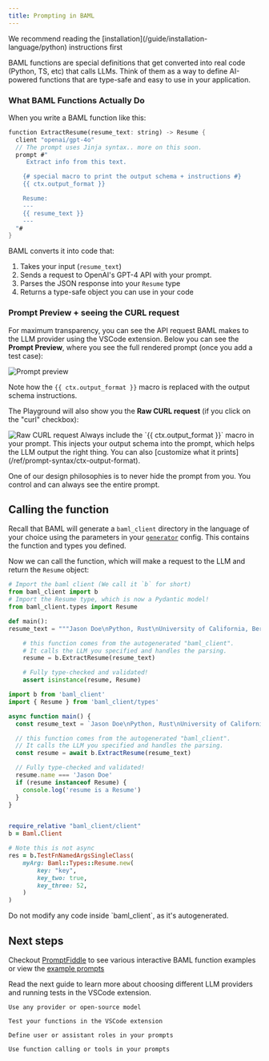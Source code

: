 ```yaml
---
title: Prompting in BAML
---
```


<Note>
We recommend reading the [installation](/guide/installation-language/python) instructions first
</Note>

BAML functions are special definitions that get converted into real code (Python, TS, etc) that calls LLMs. Think of them as a way to define AI-powered functions that are type-safe and easy to use in your application.

### What BAML Functions Actually Do
When you write a BAML function like this:

```rust BAML
function ExtractResume(resume_text: string) -> Resume {
  client "openai/gpt-4o"
  // The prompt uses Jinja syntax.. more on this soon.
  prompt #"
     Extract info from this text.

    {# special macro to print the output schema + instructions #}
    {{ ctx.output_format }}

    Resume:
    ---
    {{ resume_text }}
    ---
  "#
}
```

BAML converts it into code that:

1. Takes your input (`resume_text`)
2. Sends a request to OpenAI's GPT-4 API with your prompt.
3. Parses the JSON response into your `Resume` type
4. Returns a type-safe object you can use in your code

### Prompt Preview + seeing the CURL request
For maximum transparency, you can see the API request BAML makes to the LLM provider using the VSCode extension.
Below you can see the **Prompt Preview**, where you see the full rendered prompt (once you add a test case):

<img src="/assets/vscode/extract-resume-prompt-preview.png" alt="Prompt preview" />

Note how the `{{ ctx.output_format }}` macro is replaced with the output schema instructions.

The Playground will also show you the **Raw CURL request** (if you click on the "curl" checkbox):

<img src="/assets/vscode/curl-preview.png" alt="Raw CURL request" />

<Warning>
Always include the `{{ ctx.output_format }}` macro in your prompt. This injects your output schema into the prompt, which helps the LLM output the right thing. You can also [customize what it prints](/ref/prompt-syntax/ctx-output-format).

One of our design philosophies is to never hide the prompt from you. You control and can always see the entire prompt.
</Warning>

## Calling the function
Recall that BAML will generate a `baml_client` directory in the language of your choice using the parameters in your [`generator`](/ref/baml/generator) config. This contains the function and types you defined.

Now we can call the function, which will make a request to the LLM and return the `Resume` object:
<CodeBlocks>
```python python
# Import the baml client (We call it `b` for short)
from baml_client import b
# Import the Resume type, which is now a Pydantic model!
from baml_client.types import Resume 

def main():
resume_text = """Jason Doe\nPython, Rust\nUniversity of California, Berkeley, B.S.\nin Computer Science, 2020\nAlso an expert in Tableau, SQL, and C++\n"""

    # this function comes from the autogenerated "baml_client".
    # It calls the LLM you specified and handles the parsing.
    resume = b.ExtractResume(resume_text)

    # Fully type-checked and validated!
    assert isinstance(resume, Resume)

```

```typescript typescript
import b from 'baml_client'
import { Resume } from 'baml_client/types'

async function main() {
  const resume_text = `Jason Doe\nPython, Rust\nUniversity of California, Berkeley, B.S.\nin Computer Science, 2020\nAlso an expert in Tableau, SQL, and C++`

  // this function comes from the autogenerated "baml_client".
  // It calls the LLM you specified and handles the parsing.
  const resume = await b.ExtractResume(resume_text)

  // Fully type-checked and validated!
  resume.name === 'Jason Doe'
  if (resume instanceof Resume) {
    console.log('resume is a Resume')
  }
}
```

```ruby ruby

require_relative "baml_client/client"
b = Baml.Client

# Note this is not async
res = b.TestFnNamedArgsSingleClass(
    myArg: Baml::Types::Resume.new(
        key: "key",
        key_two: true,
        key_three: 52,
    )
)
```

</CodeBlocks>


<Warning>
Do not modify any code inside `baml_client`, as it's autogenerated.
</Warning>

## Next steps

Checkout [PromptFiddle](https://promptfiddle.com) to see various interactive BAML function examples or view the [example prompts](/examples)

Read the next guide to learn more about choosing different LLM providers and running tests in the VSCode extension.

<CardGroup cols={2}>

  <Card title="Switching LLMs" icon="fa-solid fa-gears" href="/guide/baml-basics/switching-llms">

    Use any provider or open-source model

  </Card>

  <Card title="Testing Functions" icon="fa-solid fa-vial" href="/guide/baml-basics/testing-functions">

    Test your functions in the VSCode extension

  </Card>

  <Card title="Chat Roles" icon="fa-solid fa-comments" href="/examples/prompt-engineering/chat">

    Define user or assistant roles in your prompts

  </Card>

  <Card title="Function Calling / Tools" icon="fa-solid fa-toolbox" href="/examples/prompt-engineering/tools-function-calling">

    Use function calling or tools in your prompts

  </Card>

</CardGroup>